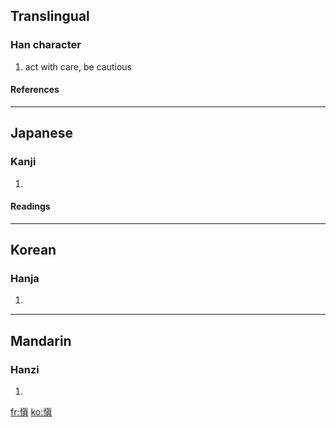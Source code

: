 {{see|眘}}

==Translingual==
===Han character===
{{Han char|rn=61|rad=心|as=10|sn=13|four=|canj=心心月金 (PPBC)}}
# act with care, be cautious
====References====
{{Han ref|kx=0396.470|dkj=11024|dj=0735.340|hdz=42338.071|uh=613C|ud=24892}}
----
==Japanese==
===Kanji===
{{ja-kanji|grade=|rs=心10}}
# {{defn|Japanese}} 
====Readings====
{{ja-readings|on=[[しん]] (shin)|kun=[[つつしむ]] (tsutsushimu)}}
----
==Korean==
===Hanja===
{{ko-hanja|hangeul=신|eumhun=|rv=sin|mr=sin|y=sin}}
# {{defn|Korean}}
----
==Mandarin==
===Hanzi===
{{cmn-hanzi|pin=[[cǎo]] ([[cao3]]), [[shèn]] ([[shen4]])|wg=ts'ao<sup>3</sup>, shen<sup>4</sup>}}
# {{defn|Mandarin}}

[[fr:愼]]
[[ko:愼]]